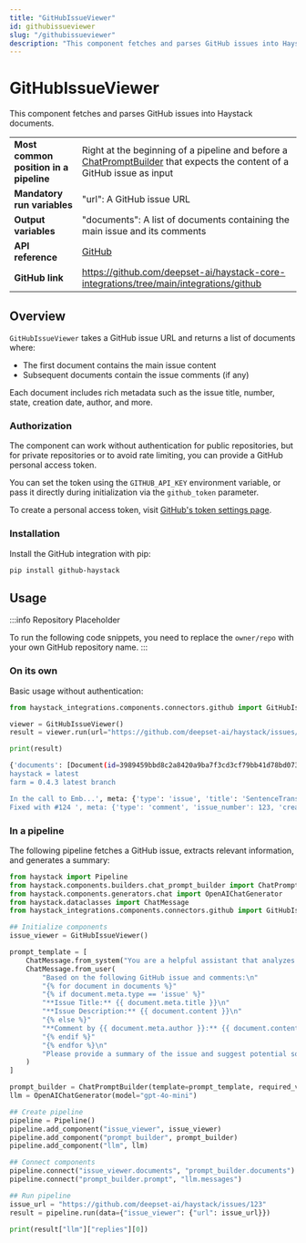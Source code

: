 ```yaml
---
title: "GitHubIssueViewer"
id: githubissueviewer
slug: "/githubissueviewer"
description: "This component fetches and parses GitHub issues into Haystack documents."
---
```


# GitHubIssueViewer

This component fetches and parses GitHub issues into Haystack documents.

|  |  |
| --- | --- |
| **Most common position in a pipeline** | Right at the beginning of a pipeline and before a [ChatPromptBuilder](../builders/chatpromptbuilder.mdx) that expects the content of a GitHub issue as input |
| **Mandatory run variables**            | "url": A GitHub issue URL                                                                                                                        |
| **Output variables**                   | "documents": A list of documents containing the main issue and its comments                                                                      |
| **API reference**                      | [GitHub](/reference/integrations-github)                                                                                                                |
| **GitHub link**                        | https://github.com/deepset-ai/haystack-core-integrations/tree/main/integrations/github                                                         |

## Overview

`GitHubIssueViewer` takes a GitHub issue URL and returns a list of documents where:

- The first document contains the main issue content
- Subsequent documents contain the issue comments (if any)

Each document includes rich metadata such as the issue title, number, state, creation date, author, and more.

### Authorization

The component can work without authentication for public repositories, but for private repositories or to avoid rate limiting, you can provide a GitHub personal access token.

You can set the token using the `GITHUB_API_KEY` environment variable, or pass it directly during initialization via the `github_token` parameter.

To create a personal access token, visit [GitHub's token settings page](https://github.com/settings/tokens).

### Installation

Install the GitHub integration with pip:

```shell
pip install github-haystack
```

## Usage

:::info Repository Placeholder

To run the following code snippets, you need to replace the `owner/repo` with your own GitHub repository name.
:::

### On its own

Basic usage without authentication:

```python
from haystack_integrations.components.connectors.github import GitHubIssueViewer

viewer = GitHubIssueViewer()
result = viewer.run(url="https://github.com/deepset-ai/haystack/issues/123")

print(result)
```

```bash
{'documents': [Document(id=3989459bbd8c2a8420a9ba7f3cd3cf79bb41d78bd0738882e57d509e1293c67a, content: 'sentence-transformers = 0.2.6.1
haystack = latest
farm = 0.4.3 latest branch

In the call to Emb...', meta: {'type': 'issue', 'title': 'SentenceTransformer no longer accepts \'gpu" as argument', 'number': 123, 'state': 'closed', 'created_at': '2020-05-28T04:49:31Z', 'updated_at': '2020-05-28T07:11:43Z', 'author': 'predoctech', 'url': 'https://github.com/deepset-ai/haystack/issues/123'}), Document(id=a8a56b9ad119244678804d5873b13da0784587773d8f839e07f644c4d02c167a, content: 'Thanks for reporting!
Fixed with #124 ', meta: {'type': 'comment', 'issue_number': 123, 'created_at': '2020-05-28T07:11:42Z', 'updated_at': '2020-05-28T07:11:42Z', 'author': 'tholor', 'url': 'https://github.com/deepset-ai/haystack/issues/123#issuecomment-635153940'})]}
```

### In a pipeline

The following pipeline fetches a GitHub issue, extracts relevant information, and generates a summary:

```python
from haystack import Pipeline
from haystack.components.builders.chat_prompt_builder import ChatPromptBuilder
from haystack.components.generators.chat import OpenAIChatGenerator
from haystack.dataclasses import ChatMessage
from haystack_integrations.components.connectors.github import GitHubIssueViewer

## Initialize components
issue_viewer = GitHubIssueViewer()

prompt_template = [
    ChatMessage.from_system("You are a helpful assistant that analyzes GitHub issues."),
    ChatMessage.from_user(
        "Based on the following GitHub issue and comments:\n"
        "{% for document in documents %}"
        "{% if document.meta.type == 'issue' %}"
        "**Issue Title:** {{ document.meta.title }}\n"
        "**Issue Description:** {{ document.content }}\n"
        "{% else %}"
        "**Comment by {{ document.meta.author }}:** {{ document.content }}\n"
        "{% endif %}"
        "{% endfor %}\n"
        "Please provide a summary of the issue and suggest potential solutions."
    )
]

prompt_builder = ChatPromptBuilder(template=prompt_template, required_variables="*")
llm = OpenAIChatGenerator(model="gpt-4o-mini")

## Create pipeline
pipeline = Pipeline()
pipeline.add_component("issue_viewer", issue_viewer)
pipeline.add_component("prompt_builder", prompt_builder)
pipeline.add_component("llm", llm)

## Connect components
pipeline.connect("issue_viewer.documents", "prompt_builder.documents")
pipeline.connect("prompt_builder.prompt", "llm.messages")

## Run pipeline
issue_url = "https://github.com/deepset-ai/haystack/issues/123"
result = pipeline.run(data={"issue_viewer": {"url": issue_url}})

print(result["llm"]["replies"][0])
```
